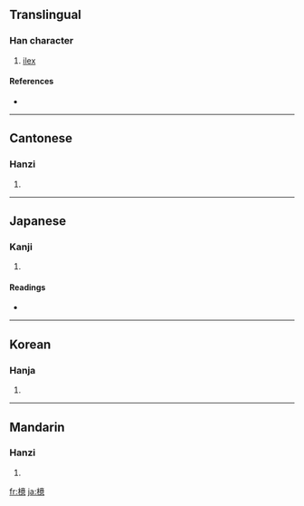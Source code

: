 ==Translingual==

===Han character===
{{Han char|rn=75|rad=木|as=13|sn=17|four=4093<sub>6</sub>|canj=木卜廿心 (DYTP)}}

# [[ilex]]

====References====
* {{Han ref|kx=0556.240|dkj=15656|dj=0946.010|hdz=21305.030|uh=6A8D|ud=27277|bh=ECF3|bd=60659}}

----

==Cantonese==

===Hanzi===
{{yue-hanzi|jyut=|y=yik1}}

# {{defn|Cantonese}}

----

==Japanese==

===Kanji===
{{ja-kanji|grade=|rs=木13}}

# {{defn|Japanese}}

====Readings====
* {{ja-readings|on=[[よく]] (yoku), [[い]] (i), [[おく]] (oku)|kun=[[もち]] (mochi)}}

----

==Korean==

===Hanja===
{{ko-hanja|hangeul=억|eumhun=|rv=eok|mr=ŏk|y=ek}}

# {{defn|Korean}}

----

==Mandarin==

===Hanzi===
{{cmn-hanzi|pin=[[yì]] ([[yi4]])|wg=i<sup>4</sup>}}

# {{defn|Mandarin}}

[[fr:檍]]
[[ja:檍]]